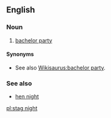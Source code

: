 ==English==

===Noun===
{{en-noun|head=[[stag]] [[night]]}}

#{{British}} [[bachelor party]]

====Synonyms====
*See also [[Wikisaurus:bachelor party]].

===See also===
*[[hen night]]

[[pl:stag night]]